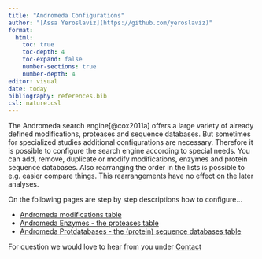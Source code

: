 ```yaml
---
title: "Andromeda Configurations"
author: "[Assa Yeroslaviz](https://github.com/yeroslaviz)"
format: 
  html:
    toc: true
    toc-depth: 4
    toc-expand: false
    number-sections: true
    number-depth: 4
editor: visual
date: today
bibliography: references.bib
csl: nature.csl
---
```


The Andromeda search engine[@cox2011a] offers a large variety of already defined modifications, proteases and sequence databases. But sometimes for specialized studies additional configurations are necessary. Therefore it is possible to configure the search engine according to special needs. You can add, remove, duplicate or modify modifications, enzymes and protein sequence databases. Also rearranging the order in the lists is possible to e.g. easier compare things. This rearrangements have no effect on the later analyses.

On the following pages are step by step descriptions how to configure...

-   [Andromeda modifications table](andromeda_modifications_table.html)
-   [Andromeda Enzymes - the proteases table](andromeda_enzymes.html)
-   [Andromeda Protdatabases - the (protein) sequence databases table](andromeda_protdatabases.html)

For question we would love to hear from you under [Contact](contact.html)
